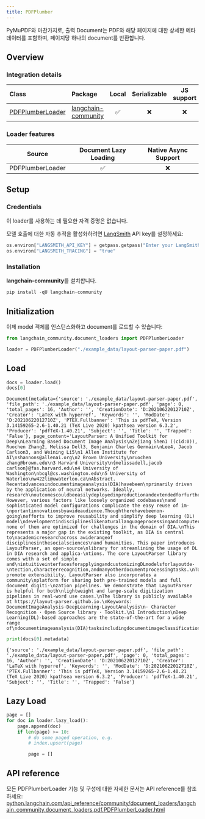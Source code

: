 ```yaml
---
title: PDFPlumber
---
```


PyMuPDF와 마찬가지로, 출력 Document는 PDF와 해당 페이지에 대한 상세한 메타데이터를 포함하며, 페이지당 하나의 document를 반환합니다.

## Overview

### Integration details

| Class | Package | Local | Serializable | JS support|
| :--- | :--- | :---: | :---: |  :---: |
| [PDFPlumberLoader](https://python.langchain.com/api_reference/community/document_loaders/langchain_community.document_loaders.pdf.PDFPlumberLoader.html) | [langchain-community](https://python.langchain.com/api_reference/community/index.html) | ✅ | ❌ | ❌ |

### Loader features

| Source | Document Lazy Loading | Native Async Support
| :---: | :---: | :---: |
| PDFPlumberLoader | ✅ | ❌ |

## Setup

### Credentials

이 loader를 사용하는 데 필요한 자격 증명은 없습니다.

모델 호출에 대한 자동 추적을 활성화하려면 [LangSmith](https://docs.smith.langchain.com/) API key를 설정하세요:

```python
os.environ["LANGSMITH_API_KEY"] = getpass.getpass("Enter your LangSmith API key: ")
os.environ["LANGSMITH_TRACING"] = "true"
```

### Installation

**langchain-community**를 설치합니다.

```python
pip install -qU langchain-community
```

## Initialization

이제 model 객체를 인스턴스화하고 document를 로드할 수 있습니다:

```python
from langchain_community.document_loaders import PDFPlumberLoader

loader = PDFPlumberLoader("./example_data/layout-parser-paper.pdf")
```

## Load

```python
docs = loader.load()
docs[0]
```

```output
Document(metadata={'source': './example_data/layout-parser-paper.pdf', 'file_path': './example_data/layout-parser-paper.pdf', 'page': 0, 'total_pages': 16, 'Author': '', 'CreationDate': 'D:20210622012710Z', 'Creator': 'LaTeX with hyperref', 'Keywords': '', 'ModDate': 'D:20210622012710Z', 'PTEX.Fullbanner': 'This is pdfTeX, Version 3.14159265-2.6-1.40.21 (TeX Live 2020) kpathsea version 6.3.2', 'Producer': 'pdfTeX-1.40.21', 'Subject': '', 'Title': '', 'Trapped': 'False'}, page_content='LayoutParser: A Unified Toolkit for Deep\nLearning Based Document Image Analysis\nZejiang Shen1 ((cid:0)), Ruochen Zhang2, Melissa Dell3, Benjamin Charles Germain\nLee4, Jacob Carlson3, and Weining Li5\n1 Allen Institute for AI\nshannons@allenai.org\n2 Brown University\nruochen zhang@brown.edu\n3 Harvard University\n{melissadell,jacob carlson}@fas.harvard.edu\n4 University of Washington\nbcgl@cs.washington.edu\n5 University of Waterloo\nw422li@uwaterloo.ca\nAbstract. Recentadvancesindocumentimageanalysis(DIA)havebeen\nprimarily driven by the application of neural networks. Ideally, research\noutcomescouldbeeasilydeployedinproductionandextendedforfurther\ninvestigation. However, various factors like loosely organized codebases\nand sophisticated model configurations complicate the easy reuse of im-\nportantinnovationsbyawideaudience.Thoughtherehavebeenon-going\nefforts to improve reusability and simplify deep learning (DL) model\ndevelopmentindisciplineslikenaturallanguageprocessingandcomputer\nvision, none of them are optimized for challenges in the domain of DIA.\nThis represents a major gap in the existing toolkit, as DIA is central to\nacademicresearchacross awiderangeof disciplinesinthesocialsciences\nand humanities. This paper introduces LayoutParser, an open-source\nlibrary for streamlining the usage of DL in DIA research and applica-\ntions. The core LayoutParser library comes with a set of simple and\nintuitiveinterfacesforapplyingandcustomizingDLmodelsforlayoutde-\ntection,characterrecognition,andmanyotherdocumentprocessingtasks.\nTo promote extensibility, LayoutParser also incorporates a community\nplatform for sharing both pre-trained models and full document digiti-\nzation pipelines. We demonstrate that LayoutParser is helpful for both\nlightweight and large-scale digitization pipelines in real-word use cases.\nThe library is publicly available at https://layout-parser.github.io.\nKeywords: DocumentImageAnalysis·DeepLearning·LayoutAnalysis\n· Character Recognition · Open Source library · Toolkit.\n1 Introduction\nDeep Learning(DL)-based approaches are the state-of-the-art for a wide range of\ndocumentimageanalysis(DIA)tasksincludingdocumentimageclassification[11,\n1202\nnuJ\n12\n]VC.sc[\n2v84351.3012:viXra\n')
```

```python
print(docs[0].metadata)
```

```output
{'source': './example_data/layout-parser-paper.pdf', 'file_path': './example_data/layout-parser-paper.pdf', 'page': 0, 'total_pages': 16, 'Author': '', 'CreationDate': 'D:20210622012710Z', 'Creator': 'LaTeX with hyperref', 'Keywords': '', 'ModDate': 'D:20210622012710Z', 'PTEX.Fullbanner': 'This is pdfTeX, Version 3.14159265-2.6-1.40.21 (TeX Live 2020) kpathsea version 6.3.2', 'Producer': 'pdfTeX-1.40.21', 'Subject': '', 'Title': '', 'Trapped': 'False'}
```

## Lazy Load

```python
page = []
for doc in loader.lazy_load():
    page.append(doc)
    if len(page) >= 10:
        # do some paged operation, e.g.
        # index.upsert(page)

        page = []
```

## API reference

모든 PDFPlumberLoader 기능 및 구성에 대한 자세한 문서는 API reference를 참조하세요: [python.langchain.com/api_reference/community/document_loaders/langchain_community.document_loaders.pdf.PDFPlumberLoader.html](https://python.langchain.com/api_reference/community/document_loaders/langchain_community.document_loaders.pdf.PDFPlumberLoader.html)